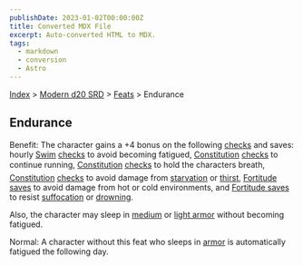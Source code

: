 ```yaml
---
publishDate: 2023-01-02T00:00:00Z
title: Converted MDX File
excerpt: Auto-converted HTML to MDX.
tags:
  - markdown
  - conversion
  - Astro
---
```


[Index](-index) > [Modern d20 SRD](modern-d20-srd-index) > [Feats](modern-d20-srd-feats-index) > Endurance

## Endurance

Benefit: The character gains a +4 bonus on the following [checks](modern-d20-srd-skills-skill-basics-php#skill-check-index) and saves: hourly [Swim](modern-d20-srd-skills-swim) [checks](modern-d20-srd-skills-skill-basics-php#skill-check-index) to avoid becoming fatigued, [Constitution](modern-d20-srd-basics-ability-scores) [checks](modern-d20-srd-skills-skill-basics) to continue running, [Constitution](modern-d20-srd-basics-ability-scores) [checks](modern-d20-srd-skills-skill-basics) to hold the characters breath, [Constitution](modern-d20-srd-basics-ability-scores) [checks](modern-d20-srd-skills-skill-basics) to avoid damage from [starvation](modern-d20-srd-environment-hazards-starvation-thirst) or [thirst](modern-d20-srd-environment-hazards-starvation-thirst), [Fortitude
saves](modern-d20-srd-basics-saving-throws) to avoid damage from hot or cold environments, and [Fortitude
saves](modern-d20-srd-basics-saving-throws) to resist [suffocation](modern-d20-srd-environment-hazards-suffocation-drowning) or [drowning](modern-d20-srd-environment-hazards-suffocation-drowning).

Also, the character may sleep in [medium](modern-d20-srd-equipment-armor-medium) or [light
armor](modern-d20-srd-equipment-armor-light) without becoming fatigued.

Normal: A character without this feat who sleeps in [armor](modern-d20-srd-equipment-armor-general) is automatically fatigued the following day.

